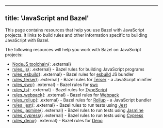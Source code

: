 
---
title: 'JavaScript and Bazel'
---



This page contains resources that help you use Bazel with JavaScript projects.
It links to build rules and other information specific to building JavaScript
with Bazel.

The following resources will help you work with Bazel on JavaScript projects:

*  [NodeJS toolchain](https://github.com/bazelbuild/rules_nodejs){: .external}
*  [rules_js](https://github.com/aspect-build/rules_js){: .external} - Bazel rules for building JavaScript programs
*  [rules_esbuild](https://github.com/aspect-build/rules_esbuild){: .external} - Bazel rules for [esbuild](https://esbuild.github.io) JS bundler
*  [rules_terser](https://github.com/aspect-build/rules_terser){: .external} - Bazel rules for [Terser](https://terser.org) - a JavaScript minifier
*  [rules_swc](https://github.com/aspect-build/rules_swc){: .external} - Bazel rules for [swc](https://swc.rs)
*  [rules_ts](https://github.com/aspect-build/rules_ts){: .external} - Bazel rules for [TypeScript](http://typescriptlang.org)
*  [rules_webpack](https://github.com/aspect-build/rules_webpack){: .external} - Bazel rules for [Webpack](https://webpack.js.org)
*  [rules_rollup](https://github.com/aspect-build/rules_rollup){: .external} - Bazel rules for [Rollup](https://rollupjs.org) - a JavaScript bundler
*  [rules_jest](https://github.com/aspect-build/rules_jest){: .external} - Bazel rules to run tests using [Jest](https://jestjs.io)
*  [rules_jasmine](https://github.com/aspect-build/rules_jasmine){: .external} - Bazel rules to run tests using [Jasmine](https://jasmine.github.io/)
*  [rules_cypress](https://github.com/aspect-build/rules_cypress){: .external} - Bazel rules to run tests using [Cypress](https://cypress.io)
*  [rules_deno](https://github.com/aspect-build/rules_deno){: .external} - Bazel rules for [Deno](http://deno.land)
